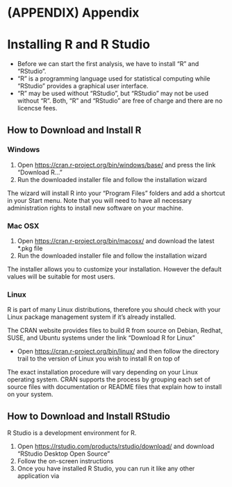 # (APPENDIX) Appendix {-}

# Installing R and R Studio {#installation}
- Before we can start the first analysis, we have to install "R" and "RStudio".
- "R" is a programming language used for statistical computing while "RStudio" provides a graphical user interface.
- "R" may be used without "RStudio", but "RStudio" may not be used without "R". Both, "R" and "RStudio" are free of charge and there are no licencse fees.

## How to Download and Install R
### Windows

1. Open [https://cran.r-project.org/bin/windows/base/](https://cran.r-project.org/bin/windows/base/) and press the link "Download R..."
1. Run the downloaded installer file and follow the installation wizard

The wizard will install R into your "Program Files" folders and add a shortcut in your Start menu. Note that you will need to have all necessary administration rights to install new software on your machine.

### Mac OSX
1. Open [https://cran.r-project.org/bin/macosx/](https://cran.r-project.org/bin/macosx/) and download the latest *.pkg file
1. Run the downloaded installer file and follow the installation wizard

The installer allows you to customize your installation. However the default values will be suitable for most users.

### Linux
R is part of many Linux distributions, therefore you should check with your Linux package management system if it's already installed.

The CRAN website provides files to build R from source on Debian, Redhat, SUSE, and Ubuntu systems under the link “Download R for Linux”

- Open [https://cran.r-project.org/bin/linux/](https://cran.r-project.org/bin/linux/) and then follow the directory trail to the version of Linux you wish to install R on top of

The exact installation procedure will vary depending on your Linux operating system. CRAN supports the process by grouping each set of source files with documentation or README files that explain how to install on your system.

## How to Download and Install RStudio
R Studio is a development environment for R.

1. Open [https://rstudio.com/products/rstudio/download/](https://rstudio.com/products/rstudio/download/) and download "RStudio Desktop Open Source"
1. Follow the on-screen instructions
1. Once you have installed R Studio, you can run it like any other application via 
